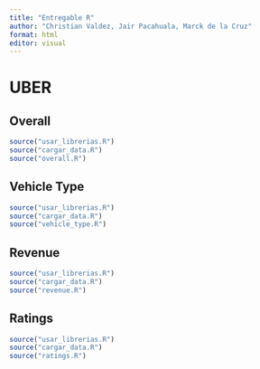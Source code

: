 ```yaml
---
title: "Entregable R"
author: "Christian Valdez, Jair Pacahuala, Marck de la Cruz"
format: html
editor: visual
---
```


# UBER

## Overall

```r
source("usar_librerias.R")
source("cargar_data.R")
source("overall.R")
```

## Vehicle Type

```r
source("usar_librerias.R")
source("cargar_data.R")
source("vehicle_type.R")
```

## Revenue

```r
source("usar_librerias.R")
source("cargar_data.R")
source("revenue.R")
```

## Ratings

```r
source("usar_librerias.R")
source("cargar_data.R")
source("ratings.R")
```
